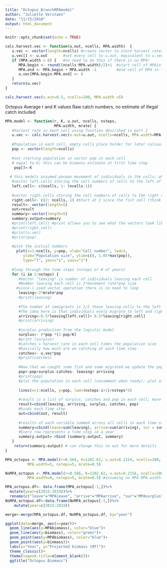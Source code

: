 ```yaml
---
title: "Octopus_BranchMPAmodel"
author: "Juliette Verstaen"
date: "11/15/2018"
output: html_document
---
```



```r
knitr::opts_chunk$set(echo = TRUE)
```


```r
calc.harvest.vec <- function(u.out, ncells, MPA.width)  {
   u.vec <- vector(length=ncells) #create vector to store harvest rates in each cell hence the the length is ncells 
   u.vec[] <- u.out       #set every cell to u.out, equivalent to u.vec[1:ncells] <- u.out   
   if (MPA.width > 0) {   #no need to do this if there is no MPA! 
      MPA.begin <- round((ncells-MPA.width)/2)+1  #start cell of MPAin the middle of ncells 
      MPA.end <- MPA.begin + MPA.width -1         #end cell of MPA in the middle of ncells 
      u.vec[MPA.begin:MPA.end] <- 0        
   }
   return(u.vec)
}

calc.harvest.vec(u.out=0.5, ncells=100, MPA.width =5) 


```



Octopus
Average r and K values
Raw catch numbers, no estimate of illegal catch included
```r
MPA.model <- function(r, K, u.out, ncells, nsteps, 
                      MPA.width, mrate) {
   #harvest rate in each cell using function described in part 1
   u.vec <- calc.harvest.vec(u.out=u.out, ncells=ncells, MPA.width=MPA.width)
   
   #Population in each cell, empty cells place holder for later calcualtions 
   pop <- vector(length=ncells) 
   
   #set starting population in vector pop in each cell 
   # equal to K; this can be biomass estimate at first time step
    pop[]<-K
   
  # this models assumed pacman movement of individuals in the cells; where individuals moving off the right appear on the left and vice versa; there are other movement simulations that can be considered 
   #vector left.cells storing the cell numbers of cells to the left of each cell
   left.cell<- c(ncells, 1: (ncells-1))
    
   #vector right.cells storing the cell numbers of cells to the right of each cell
   right.cell<- c(2: ncells, 1) #Start at 2 since the fist cell (think corner) cannot move to the right, only to the left. the :1 wraps the area around 
   result<- vector(length=5)
   out=result
   summary<-vector(length=5)
   summary.output=summary
   #print(left.cell) #print allows you to see what the vectors look like to make sure they are right; not necessary when running simulations but are a good check 
   #print(right.cell)
   #print(u.vec)
   #print(pop)
   
   #plot the initial numbers
     plot(x=1:ncells, y=pop, xlab="Cell number", lwd=3,
        ylab="Population size", ylim=c(0, 1.05*max(pop)), 
        type="l", yaxs="i", xaxs="i")
   
   #loop through the time steps (nsteps or # of years)
   for (i in 1:nsteps) {
      #Vector "leaving" is number of individuals leaving each cell 
      #Number leaving each cell is 2*movement rate*pop size
     #since i used vector operation there is no need to loop 
      leaving<-2*mrate*pop
      #print(leaving)
      
      #The number of immigrants is 1/2 those leaving cells to the left and 1/2 those leaving cells to the right. 
      #The idea here is that individuals evely migrate to left and right cells
      arriving<-0.5*leaving[left.cell]+ 0.5*leaving[right.cell]
      #print(arriving)
      
      #surplus production from the logistic model
      surplus<- r*pop *(1-pop/K)
      #print (surplus)
      #catches = harvest rate in each cell times the population size 
      #basically how much are we catching at each time step
      catches<- u.vec*pop
      #print(catches)
      
      #Now that we caught some fish and some migrated we update the population numbers
      pop<-pop+surplus-catches- leaving+ arriving
      #print(pop)
      #plot the population in each cell (uncomment when ready); plot allows us to see what population numbers look like in each cell as the model steps through each time step. We should see higher population inside MPA since harvest rate is 0.
      
      lines(x=1:ncells, y=pop, lwd=(nsteps-i+1)/nsteps*3)
      
      #result is a list of surplus, catches and pop in each cell; more detail 
      result=cbind(leaving, arriving, surplus, catches, pop)
      #binds each time step
      out=cbind(out, result)
      
      #results of each variable summed across all cells in each time step
      summary=cbind(leave=sum(leaving), arrive=sum(arriving), sur = sum(surplus), catch=sum(catches), biomass = sum(pop))
      #Every row represents a time step ie a year 
      summary.output= rbind (summary.output, summary)
   }
    return(summary.output) # can change this to out for more details 
}

MPA_octopus <- MPA.model(r=0.566, K=1202.62, u.out=0.2154, ncells=100,
          MPA.width=5, nsteps=5, mrate=0.5)

NoMPA_octopus <- MPA.model(r=0.566, K=1202.62, u.out=0.2154, ncells=100,
          MPA.width=0, nsteps=5, mrate=0.5) #assuming no MPA MPA.width set to 0 everything else remains the same 
```



```r

MPA_octopus.df<- data.frame(MPA_octopus[-1,])%>%
  mutate(year=c(2015:2019))%>%
  rename(c("leave"="MPAleave", "arrive"="MPAarrive", "sur"="MPAsurplus", "catch"= "MPAcatch", "biomass"="MPAbiomass"))
NoMPA_octopus.df<-data.frame(NoMPA_octopus[-1,])%>%
    mutate(year=c(2015:2019))

merge<-merge(MPA_octopus.df, NoMPA_octopus.df, by="year")

ggplot(data=merge, aes(x=year))+
  geom_line(aes(y=MPAbiomass), color="blue")+
  geom_line(aes(y=biomass), color="green")+
  geom_point(aes(y=MPAbiomass), color="blue")+
  geom_point(aes(y=biomass))+
  labs(x="Year", y="Projected biomass (MT)")+
  theme_classic()+
  theme(legend.title=element_blank())+
  ggtitle("Octopus Biomass")
```





